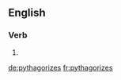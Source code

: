 ==English==

===Verb===
{{head|en|verb form}}

# {{en-third-person singular of|pythagorize}}

[[de:pythagorizes]]
[[fr:pythagorizes]]